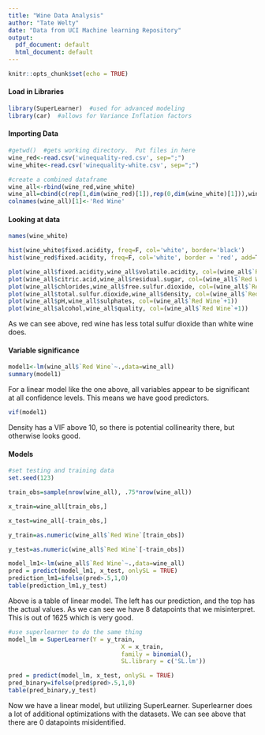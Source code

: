 ---
title: "Wine Data Analysis"
author: "Tate Welty"
date: "Data from UCI Machine learning Repository"
output:
  pdf_document: default
  html_document: default
---

```{r setup, include=FALSE}
knitr::opts_chunk$set(echo = TRUE)
```
#### Load in Libraries
```{r}
library(SuperLearner)  #used for advanced modeling
library(car)  #allows for Variance Inflation factors
```

#### Importing Data
```{r}
#getwd()  #gets working directory.  Put files in here
wine_red<-read.csv('winequality-red.csv', sep=";")
wine_white<-read.csv('winequality-white.csv', sep=";")

#create a combined dataframe
wine_all<-rbind(wine_red,wine_white)
wine_all=cbind(c(rep(1,dim(wine_red)[1]),rep(0,dim(wine_white)[1])),wine_all)
colnames(wine_all)[1]<-'Red Wine'
```

#### Looking at data
```{r}
names(wine_white)
```
```{r}
hist(wine_white$fixed.acidity, freq=F, col='white', border='black')
hist(wine_red$fixed.acidity, freq=F, col='white', border = 'red', add=T)
```
```{r}
plot(wine_all$fixed.acidity,wine_all$volatile.acidity, col=(wine_all$`Red Wine`+1))
plot(wine_all$citric.acid,wine_all$residual.sugar, col=(wine_all$`Red Wine`+1))
plot(wine_all$chlorides,wine_all$free.sulfur.dioxide, col=(wine_all$`Red Wine`+1))
plot(wine_all$total.sulfur.dioxide,wine_all$density, col=(wine_all$`Red Wine`+1))
plot(wine_all$pH,wine_all$sulphates, col=(wine_all$`Red Wine`+1))
plot(wine_all$alcohol,wine_all$quality, col=(wine_all$`Red Wine`+1))
```
As we can see above, red wine has less total sulfur dioxide than white wine does.



#### Variable significance
```{r}
model1<-lm(wine_all$`Red Wine`~.,data=wine_all)
summary(model1)
```
For a linear model like the one above, all variables appear to be significant at all confidence levels.  This means we have good predictors.
```{r}
vif(model1)
```
Density has a VIF above 10, so there is potential collinearity there, but otherwise looks good.

#### Models
```{r}
#set testing and training data
set.seed(123)

train_obs=sample(nrow(wine_all), .75*nrow(wine_all))

x_train=wine_all[train_obs,]

x_test=wine_all[-train_obs,]

y_train=as.numeric(wine_all$`Red Wine`[train_obs])

y_test=as.numeric(wine_all$`Red Wine`[-train_obs])
```

```{r}
model_lm1<-lm(wine_all$`Red Wine`~.,data=wine_all)
pred = predict(model_lm1, x_test, onlySL = TRUE)
prediction_lm1=ifelse(pred>.5,1,0)
table(prediction_lm1,y_test)
```
Above is a table of linear model.  The left has our prediction, and the top has the actual values.  As we can see we have 8 datapoints that we misinterpret.  This is out of 1625 which is very good.
```{r}
#use superlearner to do the same thing
model_lm = SuperLearner(Y = y_train,
                                X = x_train, 
                                family = binomial(),
                                SL.library = c('SL.lm'))
```
```{r}
pred = predict(model_lm, x_test, onlySL = TRUE)
pred_binary=ifelse(pred$pred>.5,1,0)
table(pred_binary,y_test)
```
Now we have a linear model, but utilizing SuperLearner.  Superlearner does a lot of additional optimizations with the datasets.  We can see above that there are 0 datapoints misidentified.
